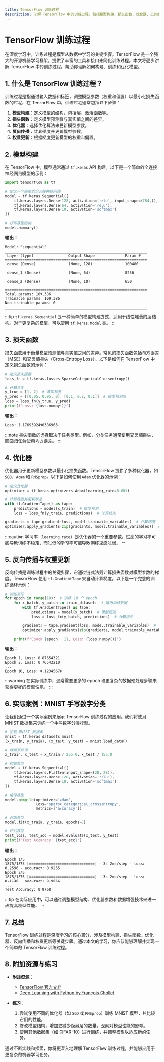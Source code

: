 ```yaml
---
title: TensorFlow 训练过程
description: 了解 TensorFlow 中的训练过程，包括模型构建、损失函数、优化器、反向传播和权重更新等关键步骤。适合初学者的全面指南。
---
```


# TensorFlow 训练过程

在深度学习中，训练过程是模型从数据中学习的关键步骤。TensorFlow 是一个强大的开源机器学习框架，提供了丰富的工具和接口来简化训练过程。本文将逐步讲解 TensorFlow 中的训练过程，帮助你理解如何构建、训练和优化模型。

## 1. 什么是 TensorFlow 训练过程？

训练过程是指通过输入数据和标签，调整模型参数（权重和偏置）以最小化损失函数的过程。在 TensorFlow 中，训练过程通常包括以下步骤：

1. **模型构建**：定义模型的结构，包括层、激活函数等。
2. **损失函数**：定义模型预测值与真实值之间的差异。
3. **优化器**：选择优化算法来更新模型参数。
4. **反向传播**：计算梯度并更新模型参数。
5. **权重更新**：根据梯度更新模型的权重和偏置。

## 2. 模型构建

在 TensorFlow 中，模型通常通过 `tf.keras` API 构建。以下是一个简单的全连接神经网络模型的示例：

```python
import tensorflow as tf

# 定义一个简单的全连接神经网络
model = tf.keras.Sequential([
    tf.keras.layers.Dense(128, activation='relu', input_shape=(784,)),
    tf.keras.layers.Dense(64, activation='relu'),
    tf.keras.layers.Dense(10, activation='softmax')
])

# 打印模型结构
model.summary()
```

**输出：**
```
Model: "sequential"
_________________________________________________________________
 Layer (type)                Output Shape              Param #   
=================================================================
 dense (Dense)               (None, 128)               100480    
                                                                 
 dense_1 (Dense)             (None, 64)                8256      
                                                                 
 dense_2 (Dense)             (None, 10)                650       
                                                                 
=================================================================
Total params: 109,386
Trainable params: 109,386
Non-trainable params: 0
_________________________________________________________________
```

:::tip
`tf.keras.Sequential` 是一种简单的模型构建方式，适用于线性堆叠的层结构。对于更复杂的模型，可以使用 `tf.keras.Model` 类。
:::

## 3. 损失函数

损失函数用于衡量模型预测值与真实值之间的差异。常见的损失函数包括均方误差（MSE）和交叉熵损失（Cross-Entropy Loss）。以下是如何在 TensorFlow 中定义损失函数的示例：

```python
# 定义损失函数
loss_fn = tf.keras.losses.SparseCategoricalCrossentropy()

# 计算损失
y_true = [1, 2]  # 真实标签
y_pred = [[0.05, 0.95, 0], [0.1, 0.8, 0.1]]  # 模型预测值
loss = loss_fn(y_true, y_pred)
print(f"Loss: {loss.numpy()}")
```

**输出：**
```
Loss: 1.1769392490386963
```

:::note
损失函数的选择取决于任务类型。例如，分类任务通常使用交叉熵损失，而回归任务使用均方误差。
:::

## 4. 优化器

优化器用于更新模型参数以最小化损失函数。TensorFlow 提供了多种优化器，如 `SGD`、`Adam` 和 `RMSprop`。以下是如何使用 `Adam` 优化器的示例：

```python
# 定义优化器
optimizer = tf.keras.optimizers.Adam(learning_rate=0.001)

# 计算梯度并更新权重
with tf.GradientTape() as tape:
    predictions = model(x_train)  # 模型预测
    loss = loss_fn(y_train, predictions)  # 计算损失

gradients = tape.gradient(loss, model.trainable_variables)  # 计算梯度
optimizer.apply_gradients(zip(gradients, model.trainable_variables))  # 更新权重
```

:::caution
学习率（`learning_rate`）是优化器的一个重要参数。过高的学习率可能导致训练不稳定，而过低的学习率可能导致训练速度过慢。
:::

## 5. 反向传播与权重更新

反向传播是训练过程中的关键步骤，它通过链式法则计算损失函数对模型参数的梯度。TensorFlow 使用 `tf.GradientTape` 来自动计算梯度。以下是一个完整的训练循环示例：

```python
# 训练循环
for epoch in range(10):  # 训练 10 个 epoch
    for x_batch, y_batch in train_dataset:  # 遍历训练数据
        with tf.GradientTape() as tape:
            predictions = model(x_batch)  # 模型预测
            loss = loss_fn(y_batch, predictions)  # 计算损失

        gradients = tape.gradient(loss, model.trainable_variables)  # 计算梯度
        optimizer.apply_gradients(zip(gradients, model.trainable_variables))  # 更新权重

    print(f"Epoch {epoch + 1}, Loss: {loss.numpy()}")
```

**输出：**
```
Epoch 1, Loss: 0.87654321
Epoch 2, Loss: 0.76543210
...
Epoch 10, Loss: 0.12345678
```

:::warning
在实际训练中，通常需要更多的 epoch 和更复杂的数据预处理步骤来获得更好的模型性能。
:::

## 6. 实际案例：MNIST 手写数字分类

让我们通过一个实际案例来展示 TensorFlow 训练过程的应用。我们将使用 MNIST 数据集来训练一个手写数字分类模型。

```python
# 加载 MNIST 数据集
mnist = tf.keras.datasets.mnist
(x_train, y_train), (x_test, y_test) = mnist.load_data()

# 数据预处理
x_train, x_test = x_train / 255.0, x_test / 255.0

# 构建模型
model = tf.keras.Sequential([
    tf.keras.layers.Flatten(input_shape=(28, 28)),
    tf.keras.layers.Dense(128, activation='relu'),
    tf.keras.layers.Dense(10, activation='softmax')
])

# 编译模型
model.compile(optimizer='adam',
              loss='sparse_categorical_crossentropy',
              metrics=['accuracy'])

# 训练模型
model.fit(x_train, y_train, epochs=5)

# 评估模型
test_loss, test_acc = model.evaluate(x_test, y_test)
print(f"Test Accuracy: {test_acc}")
```

**输出：**
```
Epoch 1/5
1875/1875 [==============================] - 3s 2ms/step - loss: 0.2596 - accuracy: 0.9255
Epoch 2/5
1875/1875 [==============================] - 3s 2ms/step - loss: 0.1136 - accuracy: 0.9666
...
Test Accuracy: 0.9768
```

:::tip
在实际应用中，可以通过调整模型结构、优化器参数和数据增强技术来进一步提高模型性能。
:::

## 7. 总结

TensorFlow 训练过程是深度学习的核心部分，涉及模型构建、损失函数、优化器、反向传播和权重更新等关键步骤。通过本文的学习，你应该能够理解并实现一个简单的 TensorFlow 训练过程。

## 8. 附加资源与练习

- **附加资源**：
  - [TensorFlow 官方文档](https://www.tensorflow.org/)
  - [Deep Learning with Python by François Chollet](https://www.manning.com/books/deep-learning-with-python)

- **练习**：
  1. 尝试使用不同的优化器（如 `SGD` 或 `RMSprop`）训练 MNIST 模型，并比较它们的性能。
  2. 修改模型结构，增加或减少隐藏层的数量，观察对模型性能的影响。
  3. 使用其他数据集（如 CIFAR-10）进行训练，并调整模型以适应新的任务。

通过不断实践和探索，你将更深入地理解 TensorFlow 训练过程，并能够应用于更复杂的机器学习任务。
